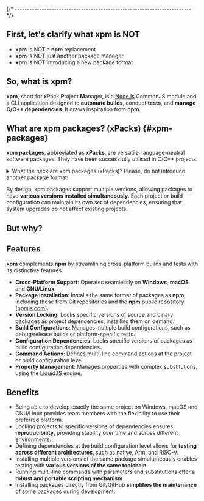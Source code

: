 


{/* ------------------------------------------------------------------------ */}

## First, let's clarify what xpm is NOT

- **xpm** is NOT a **npm** replacement
- **xpm** is NOT just another package manager
- **xpm** is NOT introducing a new package format

## So, what is xpm?

**xpm**, short for **x**Pack **P**roject **M**anager, is a
[Node.js](https://nodejs.org/en/) CommonJS  module and a CLI
application designed to **automate builds**, conduct **tests**, and
**manage C/C++ dependencies**. It draws inspiration from **npm**.

<CommonJsCompatibility />

<GithubAndNpmjs />

## What are xpm packages? (xPacks) {#xpm-packages}

**xpm packages**, abbreviated as **xPacks**, are versatile,
language-neutral software packages. They have been successfully
utilised in C/C++ projects.

<details>
<summary>What the heck are xpm packages (xPacks)? Please, do not introduce another package format!</summary>

Based on the content, there are two types of xpm packages:

- packages with source libraries (**source** xpm packages)
- packages with executables, usually platform-specific binary
tools (**binary** xpm packages)

**Source xpm packages** are regular npm packages that include **library
source files**, typically in **C/C++**, though there are no language
restrictions.

**Binary xpm packages** are also regular npm packages, but with minimal
content, typically just the `package.json` file. Since these packages
provide executables for multiple platforms, some of which are quite
large, it is not practical to include all binaries within the npm
package itself. Instead, the `package.json` file contains references
(URLs) to platform-specific binary archives (e.g., `.tar.gz` for Unix or
`.zip` for Windows).

These archives are also expanded along with the package metadata.
Links/forwarders to
these executables are created in a `.bin` folder,
eliminating the need to add multiple folders to the `PATH`.

In summary, xpm packages can streamline and automate the installation
process for source libraries and tools. Further details are available on the
[Concepts](/docs/guide/concepts/) page.

</details>

By design, xpm packages support multiple versions, allowing packages to have
**various versions installed simultaneously**. Each project or
build configuration
can maintain its own set of dependencies, ensuring that system upgrades do
not affect existing projects.

## But why?

<WhyXpacks />

<WhyNotNix />

<WhyNotNpm />

<WhyNotAutoconfig />

## Features

<XpmXcdlFeatures />

**xpm** complements **npm** by streamlining cross-platform builds and
tests with its distinctive features:

- **Cross-Platform Support**: Operates seamlessly on **Windows**,
**macOS**, and **GNU/Linux**.
- **Package Installation**: Installs the same format of packages as **npm**,
including those from Git repositories and the **npm** public repository
([npmjs.com](https://www.npmjs.com)).
- **Version Locking**: Locks specific versions of source and binary
packages as project dependencies, installing them on demand.
- **Build Configurations**: Manages multiple build configurations,
such as debug/release builds or platform-specific tests.
- **Configuration Dependencies**: Locks specific versions of
packages as build configuration dependencies.
- **Command Actions**: Defines multi-line command actions at the
project or build configuration level.
- **Property Management**: Manages properties with complex
substitutions, using the [LiquidJS](https://liquidjs.com) engine.


## Benefits

- Being able to develop exactly the same project on Windows, macOS and
GNU/Linux provides team members with the flexibility to use their
preferred platform.
- Locking projects to specific versions of dependencies ensures
**reproducibility**, providing stability over time and across different
environments.
- Defining dependencies at the build configuration level allows for
**testing across different architectures**, such as native, Arm, and RISC-V.
- Installing multiple versions of the same package simultaneously
enables testing with **various versions of the same toolchain**.
- Running multi-line commands with parameters and substitutions offer a
**robust and portable scripting mechanism**.
- Installing packages directly from Git/GitHub **simplifies the
maintenance** of some packages during development.

